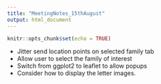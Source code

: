 ```yaml
---
title: "MeetingNotes_15thAugust"
output: html_document
---
```


```r
knitr::opts_chunk$set(echo = TRUE)
```

- Jitter send location points on selected family tab
- Allow user to select the family of interest
- Switch from ggplot2 to leaflet to allow popups
- Consider how to display the letter images.
